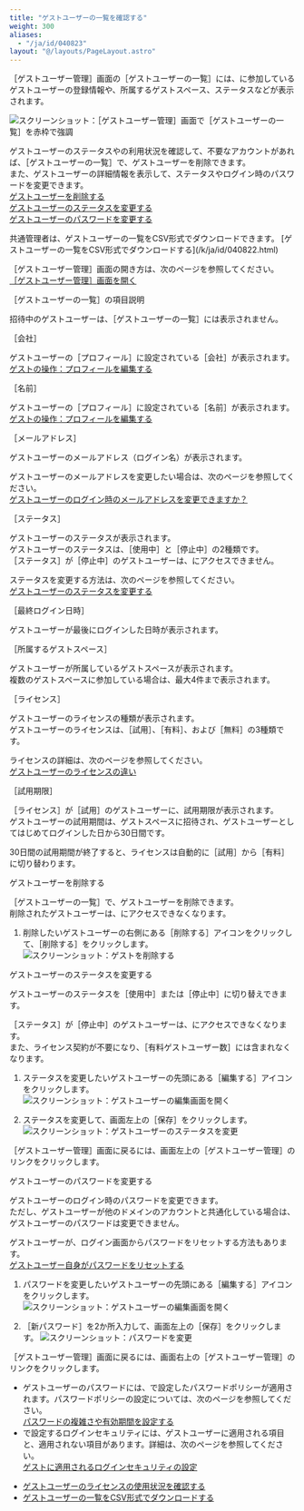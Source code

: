 ```yaml
---
title: "ゲストユーザーの一覧を確認する"
weight: 300
aliases:
  - "/ja/id/040823"
layout: "@/layouts/PageLayout.astro"
---
```




<Wovn>［ゲストユーザー管理］</Wovn>画面の<Wovn>［ゲストユーザーの一覧］</Wovn>には、<Kintone />に参加しているゲストユーザーの登録情報や、所属するゲストスペース、ステータスなどが表示されます。<Wovn></Wovn><Wovn></Wovn>  

<Img src="/k/kintone/img-ja/confirm_guest_list_01.png" alt="スクリーンショット：［ゲストユーザー管理］画面で［ゲストユーザーの一覧］を赤枠で強調" />

ゲストユーザーのステータスや<Kintone />の利用状況を確認して、不要なアカウントがあれば、<Wovn>［ゲストユーザーの一覧］</Wovn>で、ゲストユーザーを削除できます。<Wovn></Wovn>  
また、ゲストユーザーの詳細情報を表示して、ステータスやログイン時のパスワードを変更できます。  
[ゲストユーザーを削除する](#guest_confirm_guest_list_20)  
[ゲストユーザーのステータスを変更する](#guest_confirm_guest_list_30)  
[ゲストユーザーのパスワードを変更する](#guest_confirm_guest_list_40)  

<Note>
<Slash />共通管理者は、ゲストユーザーの一覧をCSV形式でダウンロードできます。  
[ゲストユーザーの一覧をCSV形式でダウンロードする](/k/ja/id/040822.html)

</Note>

<Wovn>［ゲストユーザー管理］</Wovn>画面の開き方は、次のページを参照してください。  
[［ゲストユーザー管理］画面を開く](/k/ja/id/04035.html#guest_manage_guest_10)

<Heading id="guest_confirm_guest_list_10"><Wovn>［ゲストユーザーの一覧］</Wovn>の項目説明</Heading>

招待中のゲストユーザーは、<Wovn>［ゲストユーザーの一覧］</Wovn>には表示されません。

<Heading level={3} id="guest_confirm_guest_list_1010"><Wovn>［会社］</Wovn></Heading>

ゲストユーザーの<Wovn>［プロフィール］</Wovn>に設定されている<Wovn>［会社］</Wovn>が表示されます。  
[ゲストの操作：プロフィールを編集する](/k/ja/id/040645.html)

<Heading level={3} id="guest_confirm_guest_list_1020"><Wovn>［名前］</Wovn></Heading>

ゲストユーザーの<Wovn>［プロフィール］</Wovn>に設定されている<Wovn>［名前］</Wovn>が表示されます。  
[ゲストの操作：プロフィールを編集する](/k/ja/id/040645.html)

<Heading level={3} id="guest_confirm_guest_list_1030"><Wovn>［メールアドレス］</Wovn></Heading>

ゲストユーザーのメールアドレス（ログイン名）が表示されます。

<Hint>

ゲストユーザーのメールアドレスを変更したい場合は、次のページを参照してください。  
[ゲストユーザーのログイン時のメールアドレスを変更できますか？](/k/ja/id/040338.html)

</Hint>

<Heading level={3} id="guest_confirm_guest_list_1040"><Wovn>［ステータス］</Wovn></Heading>

ゲストユーザーのステータスが表示されます。  
ゲストユーザーのステータスは、<Wovn>［使用中］</Wovn>と<Wovn>［停止中］</Wovn>の2種類です。  
<Wovn>［ステータス］</Wovn>が<Wovn>［停止中］</Wovn>のゲストユーザーは、<Kintone />にアクセスできません。

ステータスを変更する方法は、次のページを参照してください。  
[ゲストユーザーのステータスを変更する](#guest_confirm_guest_list_30)

<Heading level={3} id="guest_confirm_guest_list_1050"><Wovn>［最終ログイン日時］</Wovn></Heading>

ゲストユーザーが最後にログインした日時が表示されます。

<Heading level={3} id="guest_confirm_guest_list_1060"><Wovn>［所属するゲストスペース］</Wovn></Heading>

ゲストユーザーが所属しているゲストスペースが表示されます。  
複数のゲストスペースに参加している場合は、最大4件まで表示されます。

<Heading level={3} id="guest_confirm_guest_list_1070"><Wovn>［ライセンス］</Wovn></Heading>

ゲストユーザーのライセンスの種類が表示されます。  
ゲストユーザーのライセンスは、<Wovn>［試用］</Wovn>、<Wovn>［有料］</Wovn>、および<Wovn>［無料］</Wovn>の3種類です。

ライセンスの詳細は、次のページを参照してください。  
[ゲストユーザーのライセンスの違い](/k/ja/id/040330.html#guest_confirm_guest_license_30)

<Heading level={3} id="guest_confirm_guest_list_1080"><Wovn>［試用期限］</Wovn></Heading>

<Wovn>［ライセンス］</Wovn>が<Wovn>［試用］</Wovn>のゲストユーザーに、試用期限が表示されます。  
ゲストユーザーの試用期間は、ゲストスペースに招待され、ゲストユーザーとしてはじめてログインした日から30日間です。

30日間の試用期間が終了すると、ライセンスは自動的に<Wovn>［試用］</Wovn>から<Wovn>［有料］</Wovn>に切り替わります。  

<Heading id="guest_confirm_guest_list_20">ゲストユーザーを削除する</Heading>

<Wovn>［ゲストユーザーの一覧］</Wovn>で、ゲストユーザーを削除できます。  
削除されたゲストユーザーは、<Kintone />にアクセスできなくなります。

1. 削除したいゲストユーザーの右側にある<Wovn>［削除する］</Wovn>アイコンをクリックして、<Wovn>［削除する］</Wovn>をクリックします。<Wovn></Wovn>  
   <Img src="/k/kintone/img-ja/confirm_guest_list_02.png" alt="スクリーンショット：ゲストを削除する" />

<Heading id="guest_confirm_guest_list_30">ゲストユーザーのステータスを変更する</Heading>

ゲストユーザーのステータスを<Wovn>［使用中］</Wovn>または<Wovn>［停止中］</Wovn>に切り替えできます。

<Wovn>［ステータス］</Wovn>が<Wovn>［停止中］</Wovn>のゲストユーザーは、<Kintone />にアクセスできなくなります。  
また、ライセンス契約が不要になり、<Wovn>［有料ゲストユーザー数］</Wovn>には含まれなくなります。<Wovn></Wovn>

1. ステータスを変更したいゲストユーザーの先頭にある<Wovn>［編集する］</Wovn>アイコンをクリックします。  
   <Img src="/k/kintone/img-ja/confirm_guest_list_03.png" alt="スクリーンショット：ゲストユーザーの編集画面を開く" />

1. ステータスを変更して、画面左上の<Wovn>［保存］</Wovn>をクリックします。
   <Img src="/k/kintone/img-ja/confirm_guest_list_04.png" alt="スクリーンショット：ゲストユーザーのステータスを変更" />

<Wovn>［ゲストユーザー管理］</Wovn>画面に戻るには、画面左上の<Wovn>［ゲストユーザー管理］</Wovn>のリンクをクリックします。

<Heading id="guest_confirm_guest_list_40">ゲストユーザーのパスワードを変更する</Heading>

ゲストユーザーのログイン時のパスワードを変更できます。  
ただし、ゲストユーザーが他のドメインの<Kintone />アカウントと共通化している場合は、ゲストユーザーのパスワードは変更できません。  

<Hint>

ゲストユーザーが、ログイン画面からパスワードをリセットする方法もあります。  
[ゲストユーザー自身がパスワードをリセットする](/k/ja/id/040334.html#guest_forgot_password_10)

</Hint>

1. パスワードを変更したいゲストユーザーの先頭にある<Wovn>［編集する］</Wovn>アイコンをクリックします。  
   <Img src="/k/kintone/img-ja/confirm_guest_list_03.png" alt="スクリーンショット：ゲストユーザーの編集画面を開く" />

1. <Wovn>［新パスワード］</Wovn>を2か所入力して、画面左上の<Wovn>［保存］</Wovn>をクリックします。
   <Img src="/k/kintone/img-ja/confirm_guest_list_05.png" alt="スクリーンショット：パスワードを変更" />

<Wovn>［ゲストユーザー管理］</Wovn>画面に戻るには、画面右上の<Wovn>［ゲストユーザー管理］</Wovn>のリンクをクリックします。

<Note>

* ゲストユーザーのパスワードには、<SlashUi />で設定したパスワードポリシーが適用されます。パスワードポリシーの設定については、次のページを参照してください。  
  [パスワードの複雑さや有効期間を設定する](/general/ja/admin/list_security/list_login/pw_policy.html)
* <SlashUi />で設定するログインセキュリティには、ゲストユーザーに適用される項目と、適用されない項目があります。詳細は、次のページを参照してください。  
  [ゲストに適用されるログインセキュリティの設定](/k/ja/id/040821.html)

</Note>

<Reference>

* [ゲストユーザーのライセンスの使用状況を確認する](/k/ja/id/040330.html)
* [ゲストユーザーの一覧をCSV形式でダウンロードする](/k/ja/id/040822.html)

</Reference>
